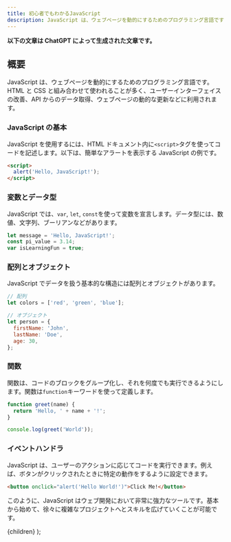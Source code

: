 ```yaml
---
title: 初心者でもわかるJavaScript
description: JavaScript は、ウェブページを動的にするためのプログラミング言語です。HTML と CSS と組み合わせて使われることが多く、ユーザーインターフェイスの改善、API からのデータ取得、ウェブページの動的な更新などに利用されます。
---
```


**以下の文章は ChatGPT によって生成された文章です。**

## 概要

JavaScript は、ウェブページを動的にするためのプログラミング言語です。HTML と CSS と組み合わせて使われることが多く、ユーザーインターフェイスの改善、API からのデータ取得、ウェブページの動的な更新などに利用されます。

### JavaScript の基本

JavaScript を使用するには、HTML ドキュメント内に`<script>`タグを使ってコードを記述します。以下は、簡単なアラートを表示する JavaScript の例です。

```html
<script>
  alert('Hello, JavaScript!');
</script>
```

### 変数とデータ型

JavaScript では、`var`, `let`, `const`を使って変数を宣言します。データ型には、数値、文字列、ブーリアンなどがあります。

```javascript
let message = 'Hello, JavaScript!';
const pi_value = 3.14;
var isLearningFun = true;
```

### 配列とオブジェクト

JavaScript でデータを扱う基本的な構造には配列とオブジェクトがあります。

```javascript
// 配列
let colors = ['red', 'green', 'blue'];

// オブジェクト
let person = {
  firstName: 'John',
  lastName: 'Doe',
  age: 30,
};
```

### 関数

関数は、コードのブロックをグループ化し、それを何度でも実行できるようにします。関数は`function`キーワードを使って定義します。

```javascript
function greet(name) {
  return 'Hello, ' + name + '!';
}

console.log(greet('World'));
```

### イベントハンドラ

JavaScript は、ユーザーのアクションに応じてコードを実行できます。例えば、ボタンがクリックされたときに特定の動作をするように設定できます。

```html
<button onclick="alert('Hello World!')">Click Me!</button>
```

このように、JavaScript はウェブ開発において非常に強力なツールです。基本から始めて、徐々に複雑なプロジェクトへとスキルを広げていくことが可能です。

  <BaseLayout title='初心者でもわかるJavaScript'>{children}</BaseLayout>
);

